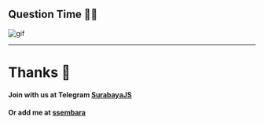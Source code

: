 
## Question Time 🙋‍♂️
![gif](https://media1.tenor.com/images/c0d560233d7a70f5d5c1e2af77796602/tenor.gif?itemid=8761319)

---

# Thanks 🙇

#### Join with us at Telegram <a href="https://t.me/surabayajs">SurabayaJS</a> <br /> 
#### Or add me at <a href="https://t.me/ssembara">ssembara</a>
